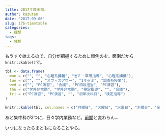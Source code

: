 ```yaml
---
title: 2017年度後期。
author: kazutan
date: '2017-09-06'
slug: 17b-timetable
categories:
  - 独想
tags:
  - 独想
---
```


もうすぐ始まるので，自分が把握するために恒例のを。面倒だから`knitr::kable()`で。



```r
tbl <- data.frame(
  mon = c("", "", "心理系講義", "ゼミ・卒研指導", "心理系講義"),
  tue = c("", "", "オフィスアワー", "1年ゼミ", "調査系授業"),
  wed = c("", "PC演習", "会議", "PC相談担当", "PC演習"),
  thu = c("学外非常勤", "学外非常勤", "検定指導", "", "会議"),
  fri = c("PC演習", "PC演習", "", "初年次科目", "検定指導")
)

knitr::kable(tbl, col.names = c("月曜日", "火曜日", "水曜日", "木曜日", "金曜日"))
```

あと集中枠が2つに，日々学内業務など。[前期](https://kazutan.github.io/blog/2017/04/17a-timetable/)と変わらん...

いつになったらまともになることやら。